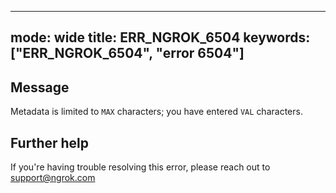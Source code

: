 
---
mode: wide
title: ERR_NGROK_6504
keywords: ["ERR_NGROK_6504", "error 6504"]
---

## Message
Metadata is limited to `MAX` characters; you have entered `VAL` characters.




## Further help
If you're having trouble resolving this error, please reach out to [support@ngrok.com](mailto:support@ngrok.com?subject=Help%20with%20ERR_NGROK_6504)

